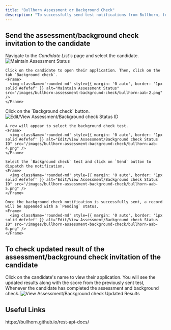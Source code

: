 ```yaml
---
title: "Bullhorn Assessment or Background Check"
description: "To successfully send test notifications from Bullhorn, follow these steps in your Bullhorn account, and complete the necessary actions."
---
```




## Send the assessment/background check invitation to the candidate

<Steps>
  <Step title="Select Candidate from the Candidate List">
    Navigate to the <i>Candidate List's</i> page and select the candidate.
    <Frame>
      <img className='rounded-md' style={{ margin: '0 auto', border: '1px solid #efefef' }} alt="Maintain Assessment Status" src="/images/bullhorn-assessment-background-check/bullhorn-aab-1.png" />
    </Frame>

    Click on the candidate to open their application. Then, click on the tab `Background check`.
    <Frame>
      <img className='rounded-md' style={{ margin: '0 auto', border: '1px solid #efefef' }} alt="Maintain Assessment Status" src="/images/bullhorn-assessment-background-check/bullhorn-aab-2.png" />
    </Frame>
  </Step>

  <Step title="To Select Background check & Send the Notification">
    Click on the `Background check` button.
    <Frame>
      <img className='rounded-md' style={{ margin: '0 auto', border: '1px solid #efefef' }} alt="Edit/View Assessment/Background check Status ID" src="/images/bullhorn-assessment-background-check/bullhorn-aab-3.png" />
    </Frame>

    A row will appear to select the background check test.
    <Frame>
      <img className='rounded-md' style={{ margin: '0 auto', border: '1px solid #efefef' }} alt="Edit/View Assessment/Background check Status ID" src="/images/bullhorn-assessment-background-check/bullhorn-aab-4.png" />
    </Frame>

    Select the `Background check` test and click on `Send` button to dispatch the notification.
    <Frame>
      <img className='rounded-md' style={{ margin: '0 auto', border: '1px solid #efefef' }} alt="Edit/View Assessment/Background check Status ID" src="/images/bullhorn-assessment-background-check/bullhorn-aab-5.png" />
    </Frame>

    Once the background check notification is successfully sent, a record will be appended with a `Pending` status.
    <Frame>
      <img className='rounded-md' style={{ margin: '0 auto', border: '1px solid #efefef' }} alt="Edit/View Assessment/Background check Status ID" src="/images/bullhorn-assessment-background-check/bullhorn-aab-6.png" />
    </Frame>
  </Step>
</Steps>

## To check updated result of the assessment/background check invitation of the candidate

<Steps>
  <Step title="To see the updated results of assessment/background check">
    Click on the candidate's name to view their application. You will see the updated results along with the score from the previously sent test, Whenever the candidate has completed the assessment and background check.
    <Frame>
      <img className='rounded-md' style={{ margin: '0 auto', border: '1px solid #efefef' }} alt="View Assessment/Background check Updated Results" src="/images/bullhorn-assessment-background-check/bullhorn-aab-7.png" />
    </Frame>
  </Step>
</Steps>


<IntegrationFooter />

## Useful Links
<Card title="API Reference" icon="link" href="https://bullhorn.github.io/rest-api-docs/">
    https://bullhorn.github.io/rest-api-docs/
</Card>